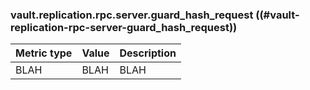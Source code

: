 ### vault.replication.rpc.server.guard_hash_request ((#vault-replication-rpc-server-guard_hash_request))

Metric type | Value | Description
----------- | ----- | -----------
BLAH     | BLAH    | BLAH
